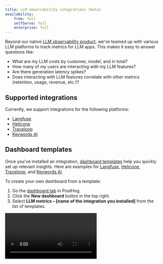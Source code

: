 ```yaml
---
title: LLM observability integrations (beta)
availability:
    free: full
    selfServe: full
    enterprise: full
---
```


Beyond our native [LLM observability product](/docs/llm-observability/installation), we've teamed up with various LLM platforms to track metrics for LLM apps. This makes it easy to answer questions like:

- What are my LLM costs by customer, model, and in total?
- How many of my users are interacting with my LLM features?
- Are there generation latency spikes?
- Does interacting with LLM features correlate with other metrics (retention, usage, revenue, etc.)?

## Supported integrations

Currently, we support integrations for the following platforms:

- [Langfuse](/docs/llm-observability/integrations/langfuse-posthog)
- [Helicone](/docs/llm-observability/integrations/helicone-posthog) 
- [Traceloop](/docs/llm-observability/integrations/traceloop-posthog)
- [Keywords AI](/docs/llm-observability/integrations/keywords-ai-posthog)

## Dashboard templates

Once you've installed an integration, [dashboard templates](/docs/product-analytics/dashboards) help you quickly set up relevant insights. Here are examples for [Langfuse](https://eu.posthog.com/shared/HPOaK5zNVkP062nQJQJoooXe61l15w), [Helicone](https://us.posthog.com/shared/6_Qa74au0RhxERZ3wW9g87oxWlFxNA), [Traceloop](https://us.posthog.com/shared/tpX9kUd5BbGkdjxQE8YhCskNuYA7Jw), and [Keywords AI](https://us.posthog.com/shared/p1AymhS7EEm97nZOGA8nWmsdshhzYA).

To create your own dashboard from a template:

1. Go the [dashboard tab](https://app.posthog.com/dashboard) in PostHog.
2. Click the **New dashboard** button in the top right.
3. Select **LLM metrics – [name of the integration you installed]** from the list of templates.

![How to create an LLM analytics dashboard using the template](https://res.cloudinary.com/dmukukwp6/video/upload/v1713967763/posthog.com/contents/docs/langfuse-dash.mp4)

